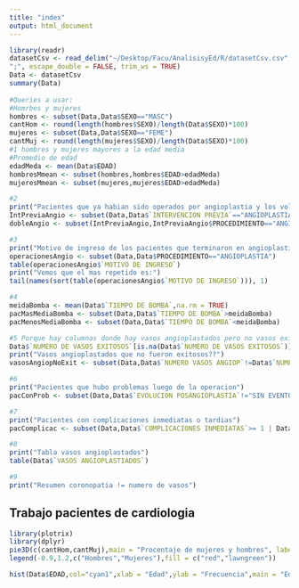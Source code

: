 ```yaml
---
title: "index"
output: html_document
---
```


```r
library(readr)
datasetCsv <- read_delim("~/Desktop/Facu/AnalisisyEd/R/datasetCsv.csv", 
";", escape_double = FALSE, trim_ws = TRUE)
Data <- datasetCsv
summary(Data)
  
#Queries a usar:
#Homrbes y mujeres
hombres <- subset(Data,Data$SEXO=="MASC")
cantHom <- round(length(hombres$SEXO)/length(Data$SEXO)*100)
mujeres <- subset(Data,Data$SEXO=="FEME")
cantMuj <- round(length(mujeres$SEXO)/length(Data$SEXO)*100)
#1 hombres y mujeres mayores a la edad media
#Promedio de edad
edadMeda <- mean(Data$EDAD)
hombresMmean <- subset(hombres,hombres$EDAD>edadMeda)
mujeresMmean <- subset(mujeres,mujeres$EDAD>edadMeda)

#2
print("Pacientes que ya habian sido operados por angioplastia y los volvieron a operar por lo mismo")
IntPreviaAngio <- subset(Data,Data$`INTERVENCION PREVIA`=="ANGIOPLASTIA")
dobleAngio <- subset(IntPreviaAngio,IntPreviaAngio$PROCEDIMIENTO=="ANGIOPLASTIA")

#3
print("Motivo de ingreso de los pacientes que terminaron en angioplastia")
operacionesAngio <- subset(Data,Data$PROCEDIMIENTO=="ANGIOPLASTIA")
table(operacionesAngio$`MOTIVO DE INGRESO`)
print("Vemos que el mas repetido es:")
tail(names(sort(table(operacionesAngio$`MOTIVO DE INGRESO`))), 1)

#4
meidaBomba <- mean(Data$`TIEMPO DE BOMBA`,na.rm = TRUE)
pacMasMediaBomba <- subset(Data,Data$`TIEMPO DE BOMBA`>meidaBomba)
pacMenosMediaBomba <- subset(Data,Data$`TIEMPO DE BOMBA`<meidaBomba)

#5 Porque hay columnas donde hay vasos angioplastados pero no vasos exitosos??
Data$`NUMERO DE VASOS EXITOSOS`[is.na(Data$`NUMERO DE VASOS EXITOSOS`)]<-0
print("Vasos angioplastados que no fueron exitosos??")
vasosAngiopNoExit <- subset(Data,Data$`NUMERO VASOS ANGIOP`!=Data$`NUMERO DE VASOS EXITOSOS`)

#6
print("Pacientes que hubo problemas luego de la operacion")
pacConProb <- subset(Data,Data$`EVOLUCION POSANGIOPLASTIA`!="SIN EVENTOS")

#7
print("Pacientes con complicaciones inmediatas o tardias")
pacComplicac <- subset(Data,Data$`COMPLICACIONES INMEDIATAS`>= 1 | Data$`COMPLICACIONES TARDIAS`>= 1)

#8
print("Tabla vasos angioplastados")
table(Data$`VASOS ANGIOPLASTIADOS`)

#9
print("Resumen coronopatia != numero de vasos")


```

## Trabajo pacientes de cardiologia



```r
library(plotrix)
library(dplyr)
pie3D(c(cantHom,cantMuj),main = "Procentaje de mujeres y hombres", labels = c(paste(cantHom,"%"),paste(cantMuj,"%")),col = c("red","lawngreen"),labelcex = 1, explode = 0.1, theta = 1, mar = c(5,5,5,5))
legend(-0.9,1.2,c("Hombres","Mujeres"),fill = c("red","lawngreen"))

hist(Data$EDAD,col="cyan1",xlab = "Edad",ylab = "Frecuencia",main = "Edad de los pacientes del dataset") 

```

```r
  
```

